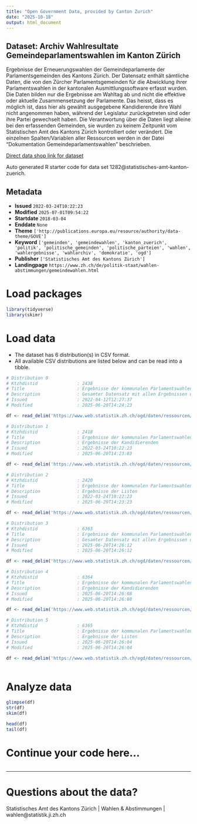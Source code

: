```yaml
---
title: "Open Government Data, provided by Canton Zurich"
date: "2025-10-18"
output: html_document
---
```


## Dataset: Archiv Wahlresultate Gemeindeparlamentswahlen im Kanton Zürich

Ergebnisse der Erneuerungswahlen der Gemeindeparlamente der Parlamentsgemeinden des Kantons Zürich. Der Datensatz enthält sämtliche Daten, die von den Zürcher Parlamentsgemeinden für die Abwicklung ihrer Parlamentswahlen in der kantonalen Ausmittlungssoftware erfasst wurden.
Die Daten bilden nur die Ergebnisse am Wahltag ab und nicht die effektive oder aktuelle Zusammensetzung der Parlamente. Das heisst, dass es möglich ist, dass hier als gewählt ausgegebene Kandidierende ihre Wahl nicht angenommen haben, während der Legislatur zurückgetreten sind oder ihre Partei gewechselt haben.
Die Verantwortung über die Daten liegt alleine bei den erfassenden Gemeinden, sie wurden zu keinem Zeitpunkt vom Statistischen Amt des Kantons Zürich kontrolliert oder verändert.
Die einzelnen Spalten/Variablen aller Ressourcen werden in der Datei "Dokumentation Gemeindeparlamentswahlen" beschrieben.

[Direct data shop link for dataset](https://www.zh.ch/de/politik-staat/statistik-daten/datenkatalog.html#/datasets/1282@statistisches-amt-kanton-zuerich)

Auto generated R starter code for data set 1282@statistisches-amt-kanton-zuerich.

## Metadata

- **Issued** `2022-03-24T10:22:23`
- **Modified** `2025-07-01T09:54:22`
- **Startdate** `2018-03-04`
- **Enddate** `None`
- **Theme** `['http://publications.europa.eu/resource/authority/data-theme/GOVE']`
- **Keyword** `['gemeinden', 'gemeindewahlen', 'kanton_zuerich', 'politik', 'politische_gemeinden', 'politische_parteien', 'wahlen', 'wahlergebnisse', 'wahlarchiv', 'demokratie', 'ogd']`
- **Publisher** `['Statistisches Amt des Kantons Zürich']`
- **Landingpage** `https://www.zh.ch/de/politik-staat/wahlen-abstimmungen/gemeindewahlen.html`


# Load packages

```r

library(tidyverse)
library(skimr)

```

# Load data

-   The dataset has 6 distribution(s) in CSV format.
-   All available CSV distributions are listed below and can be read into a tibble.

```r

# Distribution 0
# Ktzhdistid               : 2438
# Title                    : Ergebnisse der kommunalen Parlamentswahlen 2022
# Description              : Gesamter Datensatz mit allen Ergebnissen und Informationen, inklusive Stimmen und Sitze aller Kandidierenden und Listen
# Issued                   : 2022-04-12T12:27:37
# Modified                 : 2025-06-20T14:24:23

df <- read_delim('https://www.web.statistik.zh.ch/ogd/daten/ressourcen/KTZH_00001282_00002438.csv')

# Distribution 1
# Ktzhdistid               : 2418
# Title                    : Ergebnisse der kommunalen Parlamentswahlen 2022 auf Ebene Kandidierende
# Description              : Ergebnisse der Kandidierenden
# Issued                   : 2022-03-24T10:22:23
# Modified                 : 2025-06-20T14:23:03

df <- read_delim('https://www.web.statistik.zh.ch/ogd/daten/ressourcen/KTZH_00001282_00002418.csv')

# Distribution 2
# Ktzhdistid               : 2420
# Title                    : Ergebnisse der kommunalen Parlamentswahlen 2022 auf Ebene Listen
# Description              : Ergebnisse der Listen
# Issued                   : 2022-03-24T10:22:23
# Modified                 : 2025-06-20T14:23:23

df <- read_delim('https://www.web.statistik.zh.ch/ogd/daten/ressourcen/KTZH_00001282_00002420.csv')

# Distribution 3
# Ktzhdistid               : 6363
# Title                    : Ergebnisse der kommunalen Parlamentswahlen 2018
# Description              : Gesamter Datensatz mit allen Ergebnissen und Informationen, inklusive Stimmen und Sitze aller Kandidierenden und Listen
# Issued                   : 2025-06-20T14:26:12
# Modified                 : 2025-06-20T14:26:12

df <- read_delim('https://www.web.statistik.zh.ch/ogd/daten/ressourcen/KTZH_00001282_00006363.csv')

# Distribution 4
# Ktzhdistid               : 6364
# Title                    : Ergebnisse der kommunalen Parlamentswahlen 2018 auf Ebene Kandidierende
# Description              : Ergebnisse der Kandidierenden
# Issued                   : 2025-06-20T14:26:08
# Modified                 : 2025-06-20T14:26:08

df <- read_delim('https://www.web.statistik.zh.ch/ogd/daten/ressourcen/KTZH_00001282_00006364.csv')

# Distribution 5
# Ktzhdistid               : 6365
# Title                    : Ergebnisse der kommunalen Parlamentswahlen 2018 auf Ebene Listen
# Description              : Ergebnisse der Listen
# Issued                   : 2025-06-20T14:26:04
# Modified                 : 2025-06-20T14:26:04

df <- read_delim('https://www.web.statistik.zh.ch/ogd/daten/ressourcen/KTZH_00001282_00006365.csv')



```

# Analyze data

```r

glimpse(df)
str(df)
skim(df)

head(df)
tail(df)

```

# Continue your code here...

```r

```

------------------------------------------------------------------------

# Questions about the data?

Statistisches Amt des Kantons Zürich | Wahlen & Abstimmungen | wahlen@statistik.ji.zh.ch
